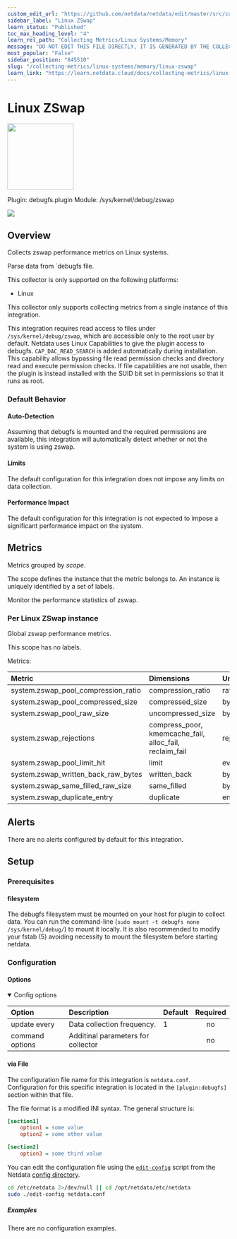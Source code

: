 ```yaml
---
custom_edit_url: "https://github.com/netdata/netdata/edit/master/src/collectors/debugfs.plugin/metadata.yaml"
sidebar_label: "Linux ZSwap"
learn_status: "Published"
toc_max_heading_level: "4"
learn_rel_path: "Collecting Metrics/Linux Systems/Memory"
message: "DO NOT EDIT THIS FILE DIRECTLY, IT IS GENERATED BY THE COLLECTOR'S metadata.yaml FILE"
most_popular: "False"
sidebar_position: "845510"
slug: "/collecting-metrics/linux-systems/memory/linux-zswap"
learn_link: "https://learn.netdata.cloud/docs/collecting-metrics/linux-systems/memory/linux-zswap"
---
```



# Linux ZSwap


<img src="https://netdata.cloud/img/microchip.svg" width="150"/>


Plugin: debugfs.plugin
Module: /sys/kernel/debug/zswap

<img src="https://img.shields.io/badge/maintained%20by-Netdata-%2300ab44" />

## Overview

Collects zswap performance metrics on Linux systems.


Parse data from `debugfs file.

This collector is only supported on the following platforms:

- Linux

This collector only supports collecting metrics from a single instance of this integration.

This integration requires read access to files under `/sys/kernel/debug/zswap`, which are accessible only to the root user by default. Netdata uses Linux Capabilities to give the plugin access to debugfs. `CAP_DAC_READ_SEARCH` is added automatically during installation. This capability allows bypassing file read permission checks and directory read and execute permission checks. If file capabilities are not usable, then the plugin is instead installed with the SUID bit set in permissions so that it runs as root.


### Default Behavior

#### Auto-Detection

Assuming that debugfs is mounted and the required permissions are available, this integration will automatically detect whether or not the system is using zswap.


#### Limits

The default configuration for this integration does not impose any limits on data collection.

#### Performance Impact

The default configuration for this integration is not expected to impose a significant performance impact on the system.


## Metrics

Metrics grouped by *scope*.

The scope defines the instance that the metric belongs to. An instance is uniquely identified by a set of labels.

Monitor the performance statistics of zswap.

### Per Linux ZSwap instance

Global zswap performance metrics.

This scope has no labels.

Metrics:

| Metric | Dimensions | Unit |
|:------|:----------|:----|
| system.zswap_pool_compression_ratio | compression_ratio | ratio |
| system.zswap_pool_compressed_size | compressed_size | bytes |
| system.zswap_pool_raw_size | uncompressed_size | bytes |
| system.zswap_rejections | compress_poor, kmemcache_fail, alloc_fail, reclaim_fail | rejections/s |
| system.zswap_pool_limit_hit | limit | events/s |
| system.zswap_written_back_raw_bytes | written_back | bytes/s |
| system.zswap_same_filled_raw_size | same_filled | bytes |
| system.zswap_duplicate_entry | duplicate | entries/s |



## Alerts

There are no alerts configured by default for this integration.


## Setup


### Prerequisites

#### filesystem

The debugfs filesystem must be mounted on your host for plugin to collect data. You can run the command-line (`sudo mount -t debugfs none /sys/kernel/debug/`) to mount it locally. It is also recommended to modify your fstab (5) avoiding necessity to mount the filesystem before starting netdata.



### Configuration

#### Options



<details open>
<summary>Config options</summary>



| Option | Description | Default | Required |
|:-----|:------------|:--------|:---------:|
| update every | Data collection frequency. | 1 | no |
| command options | Additinal parameters for collector |  | no |


</details>



#### via File

The configuration file name for this integration is `netdata.conf`.
Configuration for this specific integration is located in the `[plugin:debugfs]` section within that file.

The file format is a modified INI syntax. The general structure is:

```ini
[section1]
    option1 = some value
    option2 = some other value

[section2]
    option3 = some third value
```
You can edit the configuration file using the [`edit-config`](/docs/netdata-agent/configuration#edit-a-configuration-file-using-edit-config) script from the
Netdata [config directory](/docs/netdata-agent/configuration#the-netdata-config-directory).

```bash
cd /etc/netdata 2>/dev/null || cd /opt/netdata/etc/netdata
sudo ./edit-config netdata.conf
```

##### Examples
There are no configuration examples.



